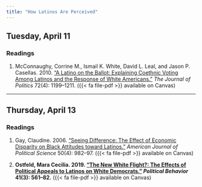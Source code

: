 ```yaml
---
title: "How Latinos Are Perceived"
---
```


## Tuesday, April 11

### Readings 

1. McConnaughy, Corrine M., Ismail K. White, David L. Leal, and Jason P. Casellas. 2010. ["A Latino on the Ballot: Explaining Coethnic Voting Among Latinos and the Response of White Americans."](https://doi.org/10.1017/S0022381610000629) *The Journal of Politics* 72(4): 1199–1211. ({{< fa file-pdf >}} available on Canvas)



---


## Thursday, April 13

### Readings 

1. Gay, Claudine. 2006. ["Seeing Difference: The Effect of Economic Disparity on Black Attitudes toward Latinos."](https://doi.org/10.1111/j.1540-5907.2006.00228.x) *American Journal of Political Science* 50(4): 982–97. ({{< fa file-pdf >}} available on Canvas)

2. **Ostfeld, Mara Cecilia. 2019. ["The New White Flight?: The Effects of Political Appeals to Latinos on White Democrats."](https://doi.org/10.1007/s11109-018-9462-8) *Political Behavior* 41(3): 561–82.** ({{< fa file-pdf >}} available on Canvas)



 
